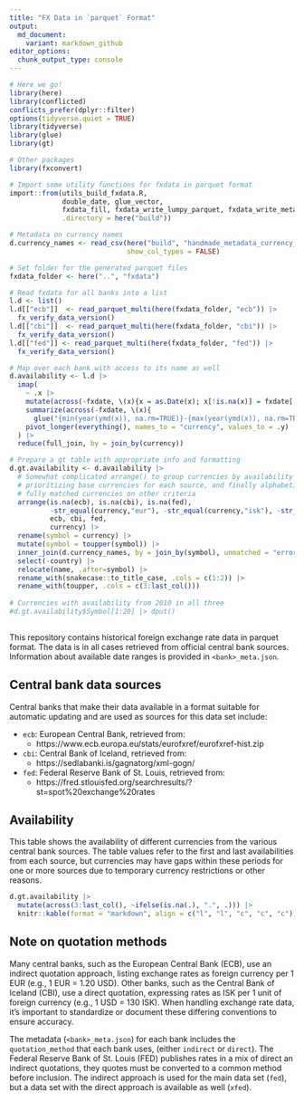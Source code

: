 ```yaml
---
title: "FX Data in `parquet` Format"
output: 
  md_document:
    variant: markdown_github
editor_options: 
  chunk_output_type: console
---
```


<!-- ====================================================== -->
<!-- Generated from .../fxconvert/build/document_fxdata.Rmd -->
<!-- Please edit that file to update documentation          -->
<!-- ====================================================== -->


```r

# Here we go!
library(here)
library(conflicted)
conflicts_prefer(dplyr::filter)
options(tidyverse.quiet = TRUE)
library(tidyverse)
library(glue)
library(gt)

# Other packages
library(fxconvert)

# Import some utility functions for fxdata in parquet format
import::from(utils_build_fxdata.R,
             double_date, glue_vector,
             fxdata_fill, fxdata_write_lumpy_parquet, fxdata_write_metadata_json,
             .directory = here("build"))

# Metadata on currency names
d.currency_names <- read_csv(here("build", "handmade_metadata_currency_names.csv"),
                             show_col_types = FALSE)

# Set folder for the generated parquet files
fxdata_folder <- here("..", "fxdata")

# Read fxdata for all banks into a list
l.d <- list()
l.d[["ecb"]]  <- read_parquet_multi(here(fxdata_folder, "ecb")) |>
  fx_verify_data_version()
l.d[["cbi"]]  <- read_parquet_multi(here(fxdata_folder, "cbi")) |>
  fx_verify_data_version()
l.d[["fed"]] <- read_parquet_multi(here(fxdata_folder, "fed")) |>
  fx_verify_data_version()

# Map over each bank with access to its name as well
d.availability <- l.d |> 
  imap(
    ~ .x |>
    mutate(across(-fxdate, \(x){x = as.Date(x); x[!is.na(x)] = fxdate[!is.na(x)]; x})) |>
    summarize(across(-fxdate, \(x){
      glue("{min(year(ymd(x)), na.rm=TRUE)}-{max(year(ymd(x)), na.rm=TRUE)}", x = x)})) |>
    pivot_longer(everything(), names_to = "currency", values_to = .y) 
  ) |> 
  reduce(full_join, by = join_by(currency))

# Prepare a gt table with appropriate info and formatting
d.gt.availability <- d.availability |>
  # Somewhat complicated arrange() to group currencies by availability and
  # prioritizing base currencies for each source, and finally alphabetical for
  # fully matched currencies on other criteria
  arrange(is.na(ecb), is.na(cbi), is.na(fed), 
          -str_equal(currency,"eur"), -str_equal(currency,"isk"), -str_equal(currency, "usd"),
          ecb, cbi, fed,
          currency) |>
  rename(symbol = currency) |>
  mutate(symbol = toupper(symbol)) |>
  inner_join(d.currency_names, by = join_by(symbol), unmatched = "error") |>
  select(-country) |>
  relocate(name, .after=symbol) |>
  rename_with(snakecase::to_title_case, .cols = c(1:2)) |>
  rename_with(toupper, .cols = c(3:last_col()))
  
# Currencies with availability from 2010 in all three
#d.gt.availability$Symbol[1:20] |> dput()
  
```


This repository contains historical foreign exchange rate data in parquet format. 
The data is in all cases retrieved from official central bank sources. 
Information about available date ranges is provided in `<bank>_meta.json`.


## Central bank data sources

Central banks that make their data available in a format suitable for automatic 
updating and are used as sources for this data set include:

- `ecb`: European Central Bank, retrieved from:
  - https://www.ecb.europa.eu/stats/eurofxref/eurofxref-hist.zip
- `cbi`: Central Bank of Iceland, retrieved from:
  - https://sedlabanki.is/gagnatorg/xml-gogn/
- `fed`: Federal Reserve Bank of St. Louis, retrieved from:
  - https://fred.stlouisfed.org/searchresults/?st=spot%20exchange%20rates


## Availability 

This table shows the availability of different currencies from the various
central bank sources. The table values refer to the first and last
availabilities from each source, but currencies may have gaps within these
periods for one or more sources due to temporary currency restrictions or other
reasons.

```r

d.gt.availability |> 
  mutate(across(3:last_col(), ~ifelse(is.na(.), ".", .))) |>
  knitr::kable(format = "markdown", align = c("l", "l", "c", "c", "c"))

```


## Note on quotation methods

Many central banks, such as the European Central Bank (ECB), use an indirect quotation approach, listing exchange rates as foreign currency per 1 EUR (e.g., 1 EUR = 1.20 USD). Other banks, such as the Central Bank of Iceland (CBI), use a direct quotation, expressing rates as ISK per 1 unit of foreign currency (e.g., 1 USD = 130 ISK). When handling exchange rate data, it's important to standardize or document these differing conventions to ensure accuracy. 

The metadata (`<bank>_meta.json`) for each bank includes  the `quotation_method` that each bank uses, (either `indirect` or `direct`). The Federal Reserve Bank of St. Louis (FED) publishes rates in a mix of direct an indirect quotations, they quotes must be converted to a common method before inclusion. The indirect approach is used for the main data set (`fed`), but a data set with the direct approach is available as well (`xfed`).
